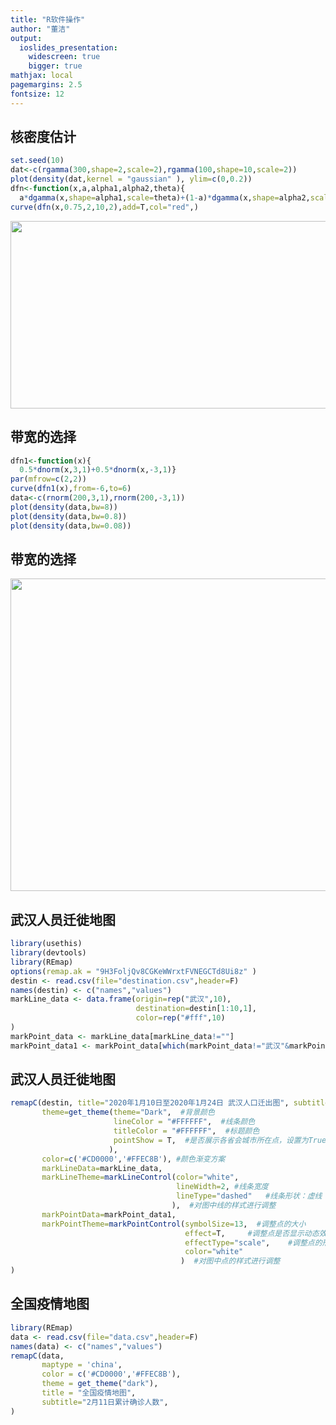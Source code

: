 ```yaml
---
title: "R软件操作"
author: "董洁"
output:
  ioslides_presentation: 
    widescreen: true
    bigger: true
mathjax: local
pagemargins: 2.5
fontsize: 12
---
```


## **核密度估计**

```r
set.seed(10)  
dat<-c(rgamma(300,shape=2,scale=2),rgamma(100,shape=10,scale=2))  
plot(density(dat,kernel = "gaussian" ), ylim=c(0,0.2))  
dfn<-function(x,a,alpha1,alpha2,theta){  
  a*dgamma(x,shape=alpha1,scale=theta)+(1-a)*dgamma(x,shape=alpha2,scale=theta)}  
curve(dfn(x,0.75,2,10,2),add=T,col="red",)  

```  
<div align=center><img width='600' height='300'src='./graph/Rplot01.png'/></div>
## **带宽的选择**
```r
dfn1<-function(x){  
  0.5*dnorm(x,3,1)+0.5*dnorm(x,-3,1)}  
par(mfrow=c(2,2))  
curve(dfn1(x),from=-6,to=6)  
data<-c(rnorm(200,3,1),rnorm(200,-3,1))  
plot(density(data,bw=8))  
plot(density(data,bw=0.8))  
plot(density(data,bw=0.08))

```
## **带宽的选择**
<div align=center><img width='800' height='500'src='./graph/Rplot02.png'/></div>

## **武汉人员迁徙地图**
```r
library(usethis)
library(devtools)
library(REmap)
options(remap.ak = "9H3FoljQv8CGKeWWrxtFVNEGCTd8Ui8z" )   
destin <- read.csv(file="destination.csv",header=F)
names(destin) <- c("names","values")
markLine_data <- data.frame(origin=rep("武汉",10),
                            destination=destin[1:10,1],
                            color=rep("#fff",10)
)
markPoint_data <- markLine_data[markLine_data!=""]
markPoint_data1 <- markPoint_data[which(markPoint_data!="武汉"&markPoint_data!="#fff")]

```
## **武汉人员迁徙地图**
```r
remapC(destin, title="2020年1月10日至2020年1月24日 武汉人口迁出图", subtitle="前10目标省份",
       theme=get_theme(theme="Dark",  #背景颜色
                       lineColor = "#FFFFFF",  #线条颜色
                       titleColor = "#FFFFFF",  #标题颜色
                       pointShow = T,  #是否展示各省会城市所在点，设置为True时展示
                      ),
       color=c('#CD0000','#FFEC8B'), #颜色渐变方案  
       markLineData=markLine_data,   
       markLineTheme=markLineControl(color="white", 
                                     lineWidth=2, #线条宽度
                                     lineType="dashed"   #线条形状：虚线
                                    ),  #对图中线的样式进行调整
       markPointData=markPoint_data1,
       markPointTheme=markPointControl(symbolSize=13,  #调整点的大小
                                       effect=T,     #调整点是否显示动态效果
                                       effectType="scale",    #调整点的形状
                                       color="white"
                                      )  #对图中点的样式进行调整
)
```
## **全国疫情地图**
```r
library(REmap)
data <- read.csv(file="data.csv",header=F)
names(data) <- c("names","values")
remapC(data,
       maptype = 'china',
       color = c('#CD0000','#FFEC8B'),   
       theme = get_theme("dark"),
       title = "全国疫情地图",
       subtitle="2月11日累计确诊人数",
)
```

